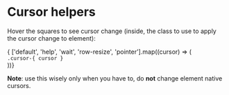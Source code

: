 
<Meta title="CSS / Front-End helpers / Cursor" />

# Cursor helpers

Hover the squares to see cursor change (inside, the class to use to apply the cursor change to element):

<div class="flex">
{
  ['default', 'help', 'wait', 'row-resize', 'pointer'].map((cursor) => (
  <div class="pb2 pt0-5 pr0-5">
    <div class={ `p1 bordered  cursor-${cursor}` }>
      <code class="mauto">.cursor-{ cursor }</code>
    </div>
  </div>
))}
</div>

<strong>Note</strong>: use this wisely only when you have to, do <strong class="text-uppercase">not</strong> change element native cursors.
